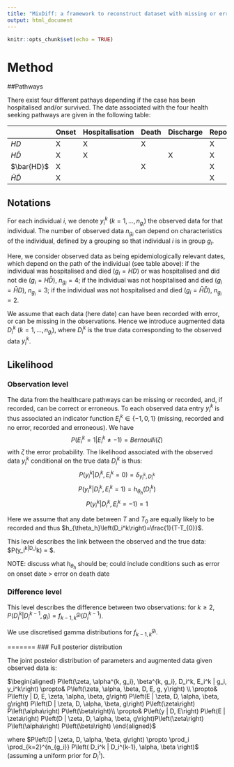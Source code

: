 ```yaml
---
title: "MixDiff: a framework to reconstruct dataset with missing or erroneous data for outbreaks intervention"
output: html_document
---
```


```r
knitr::opts_chunk$set(echo = TRUE)
```

# Method

##Pathways

There exist four different pathays depending if the case has been hospitalised and/or survived. The date associated with the four health seeking pathways are given in the following table: 

|                  | Onset | Hospitalisation | Death | Discharge | Report |
|------------------|-------|-----------------|-------|-----------|--------|
| $HD$             |   X   |        X        |   X   |           |    X   |
| $H\bar{D}$       |   X   |        X        |       |     X     |    X   |
| $\bar{HD}$       |   X   |                 |   X   |           |    X   |
| $\bar{H}\bar{D}$ |   X   |                 |       |           |    X   |

## Notations

For each individual $i$, we denote $y_i^k$ $(k=1, \ldots, n_{g_i})$ the observed data for that individual. 
The number of observed data $n_{g_i}$ can depend on characteristics of the individual, defined by a grouping so that individual $i$ is in group $g_i$. 

Here, we consider observed data as being epidemiologically relevant dates, which depend on the path of the individual (see table above): if the individual was hospitalised and died ($g_i=HD$) or was hospitalised and did not die ($g_i=H\bar{D}$), $n_{g_i}=4$; if the individual was not hospitalised and died ($g_i=\bar{H}D$), $n_{g_i}=3$; if the individual was not hospitalised and died ($g_i=\bar{H}\bar{D}$), $n_{g_i}=2$.

We assume that each data (here date) can have been recorded with error, or can be missing in the observations. Hence we introduce augmented data $D_i^k$ $(k=1, \ldots, n_{g_i})$, where $D_i^k$ is the true data corresponding to the observed data $y_i^k$. 

## Likelihood

### Observation level

The data from the healthcare pathways can be missing or recorded, and, if recorded, can be correct or erroneous. To each observed data entry $y_i^k$ is thus associated an indicator function $E_i^k \in \{-1,0,1 \}$ (missing, recorded and no error, recorded and erroneous). We have
$$P(E_i^k=1|E_i^k \neq -1)= Bernoulli(\zeta)$$
with $\zeta$ the error probability. The likelihood associated with the observed data $y_i^k$ conditional on the true data $D_i^k$ is thus:
$$P(y_i^k|D_i^k,E_i^k=0)=\delta_{y_i^k,D_i^k}$$
$$P(y_i^k|D_i^k,E_i^k=1)=h_{\theta_h}\left(D_i^k\right)$$
$$P(y_i^k|D_i^k,E_i^k=-1)=1$$

Here we assume that any date between $T$ and $T_{0}$ are equally likely to be recorded and thus $h_{\theta_h}\left(D_i^k\right)=\frac{1}{T-T_{0}}$.

This level describes the link between the observed and the true data: 
$P\left(y_i^k|D_i^k\right) = $.

NOTE: discuss what $h_{\theta_h}$ should be; could include conditions such as error on onset date > error on death date

### Difference level

This level describes the difference between two observations: 
for $k\geq 2$, $P\left(D_i^k|D_i^{k-1}, g_i\right) = f_{k-1, k}^{g_i}\left(D_i^{k-1}\right)$. 

We use discretised gamma distributions for $f_{k-1, k}^{g_i}$. 

<!--In our example, we assume that the distribution of the delay between exposure and onset $f_{E, O}^{g_i}=f_{E, O}$ does not depend on the group - NOT RELEVANT FOR NOW AS NOT CONSIDERING EXPOSURE DATE -->

=======
### Full posterior distribution

The joint posteior distribution of parameters and augmented data given observed data is:

$\begin{aligned}
P\left(\zeta, \alpha^{k, g_i}, \beta^{k, g_i}, D_i^k, E_i^k | g_i, y_i^k\right) \propto& P\left(\zeta, \alpha, \beta, D, E, g, y\right) \\
  \propto& P\left(y | D, E, \zeta, \alpha, \beta, g\right) P\left(E | \zeta, D, \alpha, \beta, g\right) P\left(D | \zeta, D, \alpha, \beta, g\right) P\left(\zeta\right) P\left(\alpha\right) P\left(\beta\right)\\
    \propto& P\left(y | D, E\right) P\left(E | \zeta\right) P\left(D | \zeta, D, \alpha, \beta, g\right)P\left(\zeta\right) P\left(\alpha\right) P\left(\beta\right)
\end{aligned}$

where $P\left(D | \zeta, D, \alpha, \beta, g\right) \propto \prod_i \prod_{k=2}^{n_{g_i}} P\left( D_i^k | D_i^{k-1}, \alpha, \beta \right)$ (assuming a uniform prior for $D_i^1$). 






